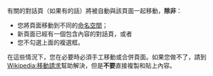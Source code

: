 有關的對話頁（如果有的話）將被自動與該頁面一起移動，'''除非'''：
*您將頁面移動到不同的[[Wikipedia:命名空间|命名空間]]；
*新頁面已經有一個包含內容的對話頁，或者
*您不勾選上面的複選框。

在這些情況下，您在必要時必須手工移動或合併頁面。如果您做不了，請到[[Wikipedia:移動請求|Wikipedia:移動請求]]幫助解決，但是'''不要'''直接複製和貼上內容。